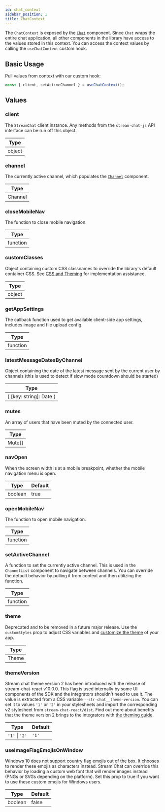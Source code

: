 ```yaml
---
id: chat_context
sidebar_position: 1
title: ChatContext
---
```


The `ChatContext` is exposed by the [`Chat`](../core-components/chat.mdx) component. Since `Chat` wraps the entire chat application, all other components in the library
have access to the values stored in this context. You can access the context values by calling the `useChatContext` custom hook.

## Basic Usage

Pull values from context with our custom hook:

```jsx
const { client, setActiveChannel } = useChatContext();
```

## Values

### client

The `StreamChat` client instance. Any methods from the `stream-chat-js` API interface can be run off this object.

| Type   |
| ------ |
| object |

### channel

The currently active channel, which populates the [`Channel`](../core-components/channel.mdx) component.

| Type    |
| ------- |
| Channel |

[//]: # (REVIEW_NOTE_START[8f87022a-2305-11ed-9971-a4bb6d26ac2f])
[//]: # (This applies only to theme V1. We should include deprecation notice.)
### closeMobileNav

The function to close mobile navigation.

| Type     |
| -------- |
| function |
[//]: # (REVIEW_NOTE_END[8f87022a-2305-11ed-9971-a4bb6d26ac2f])

### customClasses

Object containing custom CSS classnames to override the library's default container CSS. See [CSS and Theming](../customization/css-and-theming.mdx)
for implementation assistance.

| Type   |
| ------ |
| object |

### getAppSettings

The callback function used to get available client-side app settings, includes image and file upload config.

| Type     |
| -------- |
| function |

### latestMessageDatesByChannel

Object containing the date of the latest message sent by the current user by channels (this is used to detect if slow mode countdown should be started)

| Type                    |
| ----------------------- |
| { [key: string]: Date } |

### mutes

An array of users that have been muted by the connected user.

| Type   |
| ------ |
| Mute[] |

[//]: # (REVIEW_NOTE_START[db6b3990-2305-11ed-bcfc-a4bb6d26ac2f])
[//]: # (This applies only to theme V1. We should include deprecation notice.)
### navOpen

When the screen width is at a mobile breakpoint, whether the mobile navigation menu is open.

| Type    | Default |
| ------- | ------- |
| boolean | true    |
[//]: # (REVIEW_NOTE_END[db6b3990-2305-11ed-bcfc-a4bb6d26ac2f])

[//]: # (REVIEW_NOTE_START[eeaf7eb2-2305-11ed-9285-a4bb6d26ac2f])
[//]: # (This applies only to theme V1. We should include deprecation notice.)
### openMobileNav

The function to open mobile navigation.

| Type     |
| -------- |
| function |
[//]: # (REVIEW_NOTE_END[eeaf7eb2-2305-11ed-9285-a4bb6d26ac2f])

### setActiveChannel

A function to set the currently active channel. This is used in the `ChannelList` component to navigate between channels.
You can override the default behavior by pulling it from context and then utilizing the function.

| Type     |
| -------- |
| function |

[//]: # (REVIEW_NOTE_START[57bc33a6-2369-11ed-aefd-a4bb6d26ac2f])
[//]: # (Should we remove this value from the chat context?)
### theme

Deprecated and to be removed in a future major release. Use the `customStyles` prop to adjust CSS variables and [customize the theme](../customization/css-and-theming.mdx#css-variables) of your app.

| Type  |
| ----- |
| Theme |
[//]: # (REVIEW_NOTE_END[57bc33a6-2369-11ed-aefd-a4bb6d26ac2f])

[//]: # (REVIEW_NOTE_START[df7331b2-243d-11ed-8076-a4bb6d26ac2f])
[//]: # (Proposing to add information about which release has introduced a given prop/value)
### themeVersion
[//]: # (REVIEW_NOTE_START[df7331b2-243d-11ed-8076-a4bb6d26ac2f])
Stream chat theme version 2 has been introduced with the release of stream-chat-react v10.0.0. This flag is used internally by some UI components of the SDK and the integrators shouldn't need to use it. The value is extracted from a CSS variable `--str-chat__theme-version`. You can set it to values `'1'` or `'2'` in your stylesheets and import the corresponding v2 stylesheet from `stream-chat-react/dist`. Find out more about benefits that the theme version 2 brings to the integrators with [the theming guide](../theming/introduction.mdx).

|   Type         |  Default  |
| -------------- | --------- |
| `'1'` \| `'2'` |   `'1'`   |

### useImageFlagEmojisOnWindow

Windows 10 does not support country flag emojis out of the box. It chooses to render these emojis as characters instead.
Stream Chat can override this behavior by loading a custom web font that will render images instead (PNGs or SVGs depending
on the platform). Set this prop to true if you want to use these custom emojis for Windows users.

| Type    | Default |
| ------- | ------- |
| boolean | false   |
